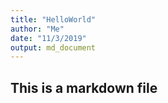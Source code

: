 ```yaml
---
title: "HelloWorld"
author: "Me"
date: "11/3/2019"
output: md_document
---
```


## This is a markdown file